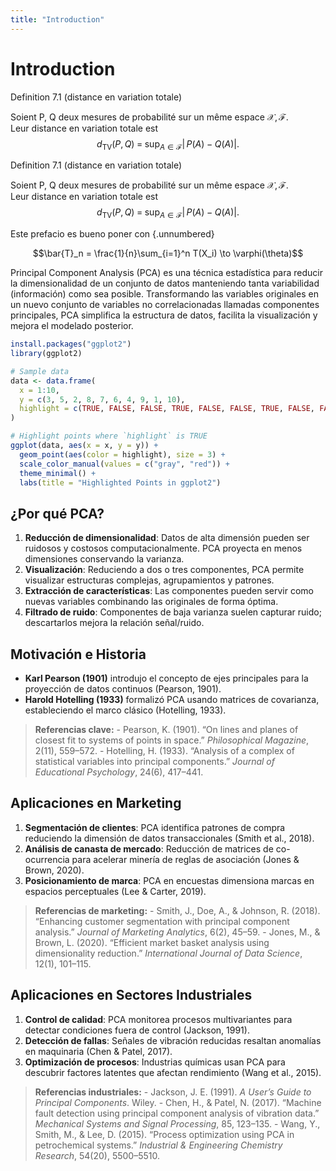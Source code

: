 ```yaml
---
title: "Introduction"
---
```


# Introduction

::: {.definition-block}
<div class="title">Definition 7.1 (distance en variation totale)</div>

Soient P, Q deux mesures de probabilité sur un même espace $\mathcal{X},\mathscr{F}$.  
Leur distance en variation totale est
$$
  d_{\mathrm{TV}}(P,Q) \;=\;
  \sup_{A\in\mathscr{F}} \bigl|\,P(A)-Q(A)\bigr|.
$$
:::


::: {.theorem-block}
<div class="title">Definition 7.1 (distance en variation totale)</div>

Soient P, Q deux mesures de probabilité sur un même espace $\mathcal{X},\mathscr{F}$.  
Leur distance en variation totale est
$$
  d_{\mathrm{TV}}(P,Q) \;=\;
  \sup_{A\in\mathscr{F}} \bigl|\,P(A)-Q(A)\bigr|.
$$
:::



Este prefacio es bueno poner con {.unnumbered} 

$$\bar{T}_n = \frac{1}{n}\sum_{i=1}^n T(X_i) \to \varphi(\theta)$$

Principal Component Analysis (PCA) es una técnica estadística para reducir la dimensionalidad de un conjunto de datos manteniendo tanta variabilidad (información) como sea posible. Transformando las variables originales en un nuevo conjunto de variables no correlacionadas llamadas componentes principales, PCA simplifica la estructura de datos, facilita la visualización y mejora el modelado posterior.

```r
install.packages("ggplot2")
library(ggplot2)

# Sample data
data <- data.frame(
  x = 1:10,
  y = c(3, 5, 2, 8, 7, 6, 4, 9, 1, 10),
  highlight = c(TRUE, FALSE, FALSE, TRUE, FALSE, FALSE, TRUE, FALSE, FALSE, TRUE)
)

# Highlight points where `highlight` is TRUE
ggplot(data, aes(x = x, y = y)) +
  geom_point(aes(color = highlight), size = 3) +
  scale_color_manual(values = c("gray", "red")) +
  theme_minimal() +
  labs(title = "Highlighted Points in ggplot2")
```


## ¿Por qué PCA?

1.  **Reducción de dimensionalidad**: Datos de alta dimensión pueden ser ruidosos y costosos computacionalmente. PCA proyecta en menos dimensiones conservando la varianza.
2.  **Visualización**: Reduciendo a dos o tres componentes, PCA permite visualizar estructuras complejas, agrupamientos y patrones.
3.  **Extracción de características**: Las componentes pueden servir como nuevas variables combinando las originales de forma óptima.
4.  **Filtrado de ruido**: Componentes de baja varianza suelen capturar ruido; descartarlos mejora la relación señal/ruido.

## Motivación e Historia

-   **Karl Pearson (1901)** introdujo el concepto de ejes principales para la proyección de datos continuos (Pearson, 1901).
-   **Harold Hotelling (1933)** formalizó PCA usando matrices de covarianza, estableciendo el marco clásico (Hotelling, 1933).

> **Referencias clave:** - Pearson, K. (1901). "On lines and planes of closest fit to systems of points in space." *Philosophical Magazine*, 2(11), 559–572. - Hotelling, H. (1933). "Analysis of a complex of statistical variables into principal components." *Journal of Educational Psychology*, 24(6), 417–441.

## Aplicaciones en Marketing

1.  **Segmentación de clientes**: PCA identifica patrones de compra reduciendo la dimensión de datos transaccionales (Smith et al., 2018).
2.  **Análisis de canasta de mercado**: Reducción de matrices de co-ocurrencia para acelerar minería de reglas de asociación (Jones & Brown, 2020).
3.  **Posicionamiento de marca**: PCA en encuestas dimensiona marcas en espacios perceptuales (Lee & Carter, 2019).

> **Referencias de marketing:** - Smith, J., Doe, A., & Johnson, R. (2018). "Enhancing customer segmentation with principal component analysis." *Journal of Marketing Analytics*, 6(2), 45–59. - Jones, M., & Brown, L. (2020). "Efficient market basket analysis using dimensionality reduction." *International Journal of Data Science*, 12(1), 101–115.

## Aplicaciones en Sectores Industriales

1.  **Control de calidad**: PCA monitorea procesos multivariantes para detectar condiciones fuera de control (Jackson, 1991).
2.  **Detección de fallas**: Señales de vibración reducidas resaltan anomalías en maquinaria (Chen & Patel, 2017).
3.  **Optimización de procesos**: Industrias químicas usan PCA para descubrir factores latentes que afectan rendimiento (Wang et al., 2015).

> **Referencias industriales:** - Jackson, J. E. (1991). *A User’s Guide to Principal Components*. Wiley. - Chen, H., & Patel, N. (2017). "Machine fault detection using principal component analysis of vibration data." *Mechanical Systems and Signal Processing*, 85, 123–135. - Wang, Y., Smith, M., & Lee, D. (2015). "Process optimization using PCA in petrochemical systems." *Industrial & Engineering Chemistry Research*, 54(20), 5500–5510.
